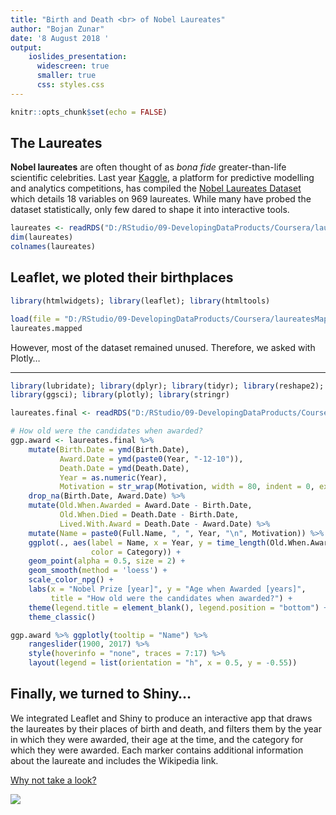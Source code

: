 ```yaml
---
title: "Birth and Death <br> of Nobel Laureates"
author: "Bojan Zunar"
date: '8 August 2018 '
output: 
    ioslides_presentation:
      widescreen: true
      smaller: true
      css: styles.css
---
```


```r
knitr::opts_chunk$set(echo = FALSE)
```

## The Laureates

**Nobel laureates** are often thought of as *bona fide* greater-than-life scientific celebrities. Last year [Kaggle](https://www.kaggle.com/), a platform for predictive modelling and analytics competitions, has compiled the [Nobel Laureates Dataset](https://www.kaggle.com/nobelfoundation/nobel-laureates) which details 18 variables on 969 laureates. While many have probed the dataset statistically, only few dared to shape it into interactive tools.

```r

laureates <- readRDS("D:/RStudio/09-DevelopingDataProducts/Coursera/laureates.RDS")
dim(laureates)
colnames(laureates)
```

## Leaflet, we ploted their birthplaces

```r

library(htmlwidgets); library(leaflet); library(htmltools)

load(file = "D:/RStudio/09-DevelopingDataProducts/Coursera/laureatesMapped")
laureates.mapped
```
  
  
However, most of the dataset remained unused. Therefore, we asked with Plotly...

***

```r

library(lubridate); library(dplyr); library(tidyr); library(reshape2); library(ggplot2); 
library(ggsci); library(plotly); library(stringr)

laureates.final <- readRDS("D:/RStudio/09-DevelopingDataProducts/Coursera/laureatesFinal.RDS")

# How old were the candidates when awarded?
ggp.award <- laureates.final %>%
    mutate(Birth.Date = ymd(Birth.Date),
           Award.Date = ymd(paste0(Year, "-12-10")),
           Death.Date = ymd(Death.Date),
           Year = as.numeric(Year),
           Motivation = str_wrap(Motivation, width = 80, indent = 0, exdent = 0)) %>%
    drop_na(Birth.Date, Award.Date) %>%
    mutate(Old.When.Awarded = Award.Date - Birth.Date,
           Old.When.Died = Death.Date - Birth.Date,
           Lived.With.Award = Death.Date - Award.Date) %>%
    mutate(Name = paste0(Full.Name, ", ", Year, "\n", Motivation)) %>%
    ggplot(., aes(label = Name, x = Year, y = time_length(Old.When.Awarded, "years"), 
                  color = Category)) + 
    geom_point(alpha = 0.5, size = 2) + 
    geom_smooth(method = 'loess') + 
    scale_color_npg() +
    labs(x = "Nobel Prize [year]", y = "Age when Awarded [years]", 
         title = "How old were the candidates when awarded?") +
    theme(legend.title = element_blank(), legend.position = "bottom") +
    theme_classic()

ggp.award %>% ggplotly(tooltip = "Name") %>% 
    rangeslider(1900, 2017) %>% 
    style(hoverinfo = "none", traces = 7:17) %>%
    layout(legend = list(orientation = "h", x = 0.5, y = -0.55))
```

## Finally, we turned to Shiny...

We integrated Leaflet and Shiny to produce an interactive app that draws the laureates by their places of birth and death, and filters them by the year in which they were awarded, their age at the time, and the category for which they were awarded. Each marker contains additional information about the laureate and includes the Wikipedia link.  

[Why not take a look?](https://bzunar.shinyapps.io/nobelbirthdeath/)
  
   
![](http://gradschool.utah.edu/osher-748-2015/02-2.png)


